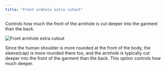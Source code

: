 ```yaml
---
title: "Front armhole extra cutout"
---
```


Controls how much the front of the armhole is cut deeper into the garment than the back.

![Front armhole extra cutout](frontarmholedeeper.svg)

Since the human shoulder is more rounded at the front of the body, the sleeve(cap) is more
rounded there too, and the armhole is typically cut deeper into the front of the garment than
the back. This option controls how much deeper.

